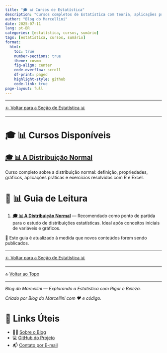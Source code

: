 ```yaml
---
title: "🎓 📊 Cursos de Estatística"
description: "Cursos completos de Estatística com teoria, aplicações práticas, visualizações e exercícios resolvidos no R e no Excel."
author: "Blog do Marcellini"
date: 2025-07-11
lang: pt-BR
categories: [estatística, cursos, sumário]
tags: [estatística, cursos, sumário]
format:
  html:
    toc: true
    number-sections: true
    theme: cosmo
    fig-align: center
    code-overflow: scroll
    df-print: paged
    highlight-style: github
    code-link: true
page-layout: full
---
```


---

[← Voltar para a Seção de Estatística 📊](/posts/estatistica/)

---

# 🎓 📊 Cursos Disponíveis

## [🎓 📊 A Distribuição Normal](/posts/cursos/estatistica/distribuicao_normal/index.qmd)
Curso completo sobre a distribuição normal: definição, propriedades, gráficos, aplicações práticas e exercícios resolvidos com R e Excel.

# 📖 📊 Guia de Leitura

1. **[🎓 📊 A Distribuição Normal](/posts/cursos/estatistica/distribuicao_normal/index.qmd)** — Recomendado como ponto de partida para o estudo de distribuições estatísticas. Ideal após conceitos iniciais de variáveis e gráficos.

📌 Este guia é atualizado à medida que novos conteúdos forem sendo publicados.

---

[← Voltar para a Seção de Estatística 📊](/posts/estatistica/)

---

🔝 [Voltar ao Topo](index.qmd)

---

*Blog do Marcellini — Explorando a Estatística com Rigor e Beleza.*

:::{.callout-note}
*Criado por Blog do Marcellini com ❤️ e código.*
:::

# 🔗 Links Úteis

- 🧑‍🏫 [Sobre o Blog](../../../posts/pessoal/sobre-o-blog.qmd)
- 💻 <a href="https://github.com/marcellini-celso/blog-marcellini-V2.git" target="_blank">GitHub do Projeto</a>
- 📬 [Contato por E-mail](mailto:prof.marcellini@gmail.com)

